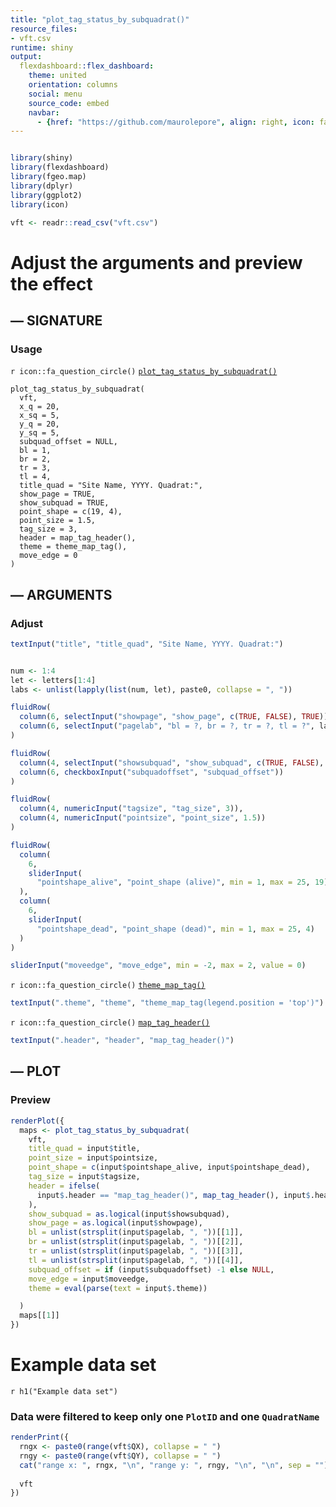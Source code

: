 ```yaml
---
title: "plot_tag_status_by_subquadrat()"
resource_files:
- vft.csv
runtime: shiny
output:
  flexdashboard::flex_dashboard:
    theme: united
    orientation: columns
    social: menu
    source_code: embed
    navbar:
      - {href: "https://github.com/maurolepore", align: right, icon: fa-gavel}
---
```


```r
```

```r
library(shiny)
library(flexdashboard)
library(fgeo.map)
library(dplyr)
library(ggplot2)
library(icon)

vft <- readr::read_csv("vft.csv")
```

Adjust the arguments and preview the effect
=======================================================================

--- SIGNATURE {data-width=270}
-----------------------------------------------------------------------

### Usage

`r icon::fa_question_circle()` [`plot_tag_status_by_subquadrat()`](https://forestgeo.github.io/fgeo.map/reference/plot_tag_status_by_subquadrat.html)

```
plot_tag_status_by_subquadrat(
  vft,
  x_q = 20,
  x_sq = 5,
  y_q = 20,
  y_sq = 5,
  subquad_offset = NULL,
  bl = 1,
  br = 2,
  tr = 3,
  tl = 4,
  title_quad = "Site Name, YYYY. Quadrat:",
  show_page = TRUE,
  show_subquad = TRUE,
  point_shape = c(19, 4),
  point_size = 1.5,
  tag_size = 3,
  header = map_tag_header(),
  theme = theme_map_tag(),
  move_edge = 0
)
```

--- ARGUMENTS {data-width=330}
-----------------------------------------------------------------------

### Adjust

```r
textInput("title", "title_quad", "Site Name, YYYY. Quadrat:")


num <- 1:4
let <- letters[1:4]
labs <- unlist(lapply(list(num, let), paste0, collapse = ", "))

fluidRow(
  column(6, selectInput("showpage", "show_page", c(TRUE, FALSE), TRUE)),
  column(6, selectInput("pagelab", "bl = ?, br = ?, tr = ?, tl = ?", labs))
)

fluidRow(
  column(4, selectInput("showsubquad", "show_subquad", c(TRUE, FALSE), TRUE)),
  column(6, checkboxInput("subquadoffset", "subquad_offset"))
)

fluidRow(
  column(4, numericInput("tagsize", "tag_size", 3)),
  column(4, numericInput("pointsize", "point_size", 1.5))
)

fluidRow(
  column(
    6, 
    sliderInput(
      "pointshape_alive", "point_shape (alive)", min = 1, max = 25, 19)
  ),
  column(
    6, 
    sliderInput(
      "pointshape_dead", "point_shape (dead)", min = 1, max = 25, 4)
  )
)

sliderInput("moveedge", "move_edge", min = -2, max = 2, value = 0)
```

`r icon::fa_question_circle()` [`theme_map_tag()`](https://forestgeo.github.io/fgeo.map/reference/themes.html)

```r
textInput(".theme", "theme", "theme_map_tag(legend.position = 'top')")
```

`r icon::fa_question_circle()` [`map_tag_header()`](https://forestgeo.github.io/map/reference/get_header.html)

```r
textInput(".header", "header", "map_tag_header()")
```

--- PLOT {data-width=330}
-----------------------------------------------------------------------

### Preview

```r
renderPlot({
  maps <- plot_tag_status_by_subquadrat(
    vft, 
    title_quad = input$title,
    point_size = input$pointsize,
    point_shape = c(input$pointshape_alive, input$pointshape_dead),
    tag_size = input$tagsize,
    header = ifelse(
      input$.header == "map_tag_header()", map_tag_header(), input$.header
    ),
    show_subquad = as.logical(input$showsubquad),
    show_page = as.logical(input$showpage),
    bl = unlist(strsplit(input$pagelab, ", "))[[1]],
    br = unlist(strsplit(input$pagelab, ", "))[[2]],
    tr = unlist(strsplit(input$pagelab, ", "))[[3]],
    tl = unlist(strsplit(input$pagelab, ", "))[[4]],
    subquad_offset = if (input$subquadoffset) -1 else NULL,
    move_edge = input$moveedge,
    theme = eval(parse(text = input$.theme))

  )
  maps[[1]]
})
```

Example data set
=======================================================================

`r h1("Example data set")`

### Data were filtered to keep only one `PlotID` and one `QuadratName` {data-height=90}

```r
renderPrint({
  rngx <- paste0(range(vft$QX), collapse = " ")
  rngy <- paste0(range(vft$QY), collapse = " ")
  cat("range x: ", rngx, "\n", "range y: ", rngy, "\n", "\n", sep = "")
  
  vft
})
```

